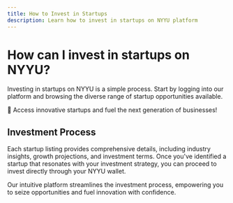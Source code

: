 ```yaml
---
title: How to Invest in Startups
description: Learn how to invest in startups on NYYU platform
---
```



# How can I invest in startups on NYYU?

Investing in startups on NYYU is a simple process. Start by logging into our platform and browsing the diverse range of startup opportunities available.

<Callout type="info">
🚀 Access innovative startups and fuel the next generation of businesses!
</Callout>

## Investment Process

Each startup listing provides comprehensive details, including industry insights, growth projections, and investment terms. Once you've identified a startup that resonates with your investment strategy, you can proceed to invest directly through your NYYU wallet.

<Cards>
<Card title="📊 Browse Opportunities" description="Explore diverse startup listings across various industries" />
<Card title="📈 Review Details" description="Analyze growth projections, terms, and industry insights" />
<Card title="💰 Invest Directly" description="Use your NYYU wallet to invest seamlessly" />
<Card title="🎯 Track Progress" description="Monitor your investments and portfolio performance" />
</Cards>

<Callout type="tip">
Our intuitive platform streamlines the investment process, empowering you to seize opportunities and fuel innovation with confidence.
</Callout>